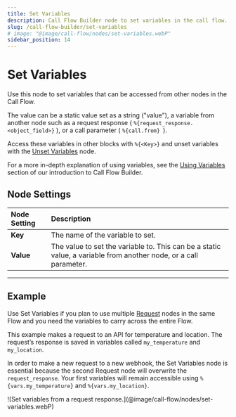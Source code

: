 ---
title: Set Variables
description: Call Flow Builder node to set variables in the call flow.
slug: /call-flow-builder/set-variables
# image: "@image/call-flow/nodes/set-variables.webP"
sidebar_position: 14
---

# Set Variables

Use this node to set variables that can be accessed from other nodes in the Call Flow.

The value can be a static value set as a string ("value"), 
a variable from another node such as a request response ( `%{request_response.<object_field>}` ), 
or a call parameter ( `%{call.from} `).

Access these variables in other blocks with `%{<Key>}` and unset variables with the [Unset Variables](../unset_variables/index.mdx) node.

For a more in-depth explanation of using variables, see the
[Using Variables](/docs/call-flow-builder/index.mdx#variables)
section of our introduction to Call Flow Builder.


## **Node Settings**

| Node Setting | Description                                                                                                      |
|:-------------|:-----------------------------------------------------------------------------------------------------------------|
| **Key**      | The name of the variable to set.                                                                                 |
| **Value**    | The value to set the variable to. This can be a static value, a variable from another node, or a call parameter. |

---

## **Example**

Use Set Variables if you plan to use multiple 
[Request](../request/index.mdx) 
nodes in the same Flow and you need the variables to carry across the entire Flow.

This example makes a request to an API for temperature and location.
The request’s response is saved in variables called `my_temperature` and `my_location`.

In order to make a new request to a new webhook, the Set Variables node is essential because
the second Request node will overwrite the `request_response`.
Your first variables will remain accessible using `%{vars.my_temperature}` and `%{vars.my_location}`.

<Frame caption="Set variables from a request response." ogImage>
![Set variables from a request response.](@image/call-flow/nodes/set-variables.webP)
</Frame>

